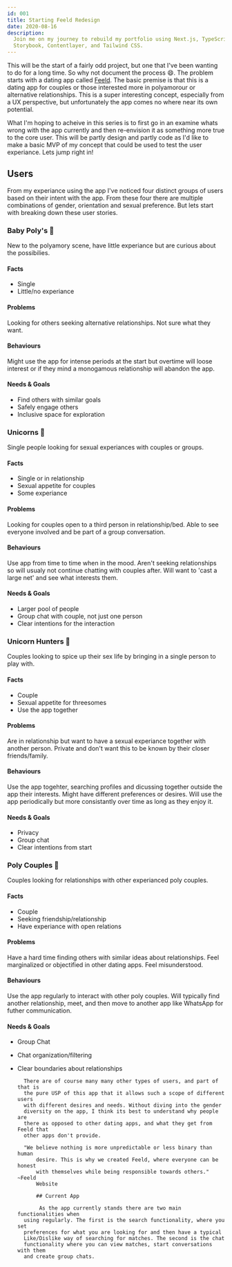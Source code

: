 ```yaml
---
id: 001
title: Starting Feeld Redesign
date: 2020-08-16
description:
  Join me on my journey to rebuild my portfolio using Next.js, TypeScript,
  Storybook, Contentlayer, and Tailwind CSS.
---
```


This will be the start of a fairly odd project, but one that I've been wanting
to do for a long time. So why not document the process 😄. The problem starts
with a dating app called [Feeld](https://feeld.co/). The basic premise is that
this is a dating app for couples or those interested more in polyamorour or
alternative relationships. This is a super interesting concept, especially from
a UX perspective, but unfortunately the app comes no where near its own
potential.

What I'm hoping to acheive in this series is to first go in an examine whats
wrong with the app currently and then re-envision it as something more true to
the core user. This will be partly design and partly code as I'd like to make a
basic MVP of my concept that could be used to test the user experiance. Lets
jump right in!

## Users

From my experiance using the app I've noticed four distinct groups of users
based on their intent with the app. From these four there are multiple
combinations of gender, orientation and sexual preference. But lets start with
breaking down these user stories.

### Baby Poly's 👶

New to the polyamory scene, have little experiance but are curious about the
possibilies.

#### Facts

- Single
- Little/no experiance

#### Problems

Looking for others seeking alternative relationships. Not sure what they want.

#### Behaviours

Might use the app for intense periods at the start but overtime will loose
interest or if they mind a monogamous relationship will abandon the app.

#### Needs & Goals

- Find others with similar goals
- Safely engage others
- Inclusive space for exploration

### Unicorns 🦄

Single people looking for sexual experiances with couples or groups.

#### Facts

- Single or in relationship
- Sexual appetite for couples
- Some experiance

#### Problems

Looking for couples open to a third person in relationship/bed. Able to see
everyone involved and be part of a group conversation.

#### Behaviours

Use app from time to time when in the mood. Aren't seeking relationships so will
usualy not continue chatting with couples after. Will want to 'cast a large net'
and see what interests them.

#### Needs & Goals

- Larger pool of people
- Group chat with couple, not just one person
- Clear intentions for the interaction

### Unicorn Hunters 🏹

Couples looking to spice up their sex life by bringing in a single person to
play with.

#### Facts

- Couple
- Sexual appetite for threesomes
- Use the app together

#### Problems

Are in relationship but want to have a sexual experiance together with another
person. Private and don't want this to be known by their closer friends/family.

#### Behaviours

Use the app togehter, searching profiles and dicussing together outside the app
their interests. Might have different preferences or desires. Will use the app
periodically but more consistantly over time as long as they enjoy it.

#### Needs & Goals

- Privacy
- Group chat
- Clear intentions from start

### Poly Couples 💑

Couples looking for relationships with other experianced poly couples.

#### Facts

- Couple
- Seeking friendship/relationship
- Have experiance with open relations

#### Problems

Have a hard time finding others with similar ideas about relationships. Feel
marginalized or objectified in other dating apps. Feel misunderstood.

#### Behaviours

Use the app regularly to interact with other poly couples. Will typically find
another relationship, meet, and then move to another app like WhatsApp for
futher communication.

#### Needs & Goals

- Group Chat
- Chat organization/filtering
- Clear boundaries about relationships

        There are of course many many other types of users, and part of that is
        the pure USP of this app that it allows such a scope of different users
        with different desires and needs. Without diving into the gender
        diversity on the app, I think its best to understand why people are
        there as opposed to other dating apps, and what they get from Feeld that
        other apps don't provide.

        "We believe nothing is more unpredictable or less binary than human
            desire. This is why we created Feeld, where everyone can be honest
            with themselves while being responsible towards others." ~Feeld
            Website

            ## Current App

             As the app currently stands there are two main functionalities when
        using regularly. The first is the search functionality, where you set
        preferences for what you are looking for and then have a typical
        Like/Dislike way of searching for matches. The second is the chat
        functionality where you can view matches, start conversations with them
        and create group chats.
